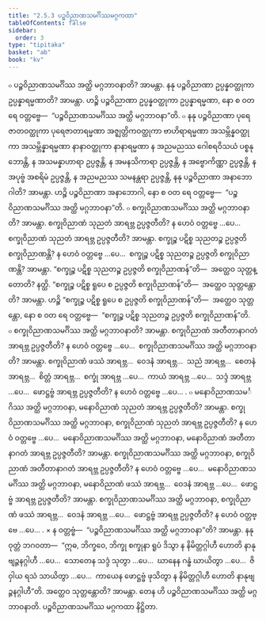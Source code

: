 ```yaml
---
title: "2.5.3 ပဉ္စဝိညာဏသမင်္ဂိဿမဂ္ဂကထာ"
tableOfContents: false
sidebar:
  order: 3
type: "tipitaka"
basket: "ab"
book: "kv"
---
```



<DynamicBreadcrumb />

<Division number="576" book="kv" e="ch" v="32" p="311">

<Paragraph number="1946" book="kv">
๐ ပဉ္စဝိညာဏသမင်္ဂိဿ အတ္ထိ မဂ္ဂဘာဝနာတိ? အာမန္တာ. နနု ပဉ္စဝိညာဏာ ဥပ္ပန္နဝတ္ထုကာ ဥပ္ပန္နာရမ္မဏာတိ? အာမန္တာ. ဟဉ္စိ ပဉ္စဝိညာဏာ ဥပ္ပန္နဝတ္ထုကာ ဥပ္ပန္နာရမ္မဏာ, နော စ ဝတ ရေ ဝတ္တဗ္ဗေ—  “ပဉ္စဝိညာဏသမင်္ဂိဿ အတ္ထိ မဂ္ဂဘာဝနာ”တိ.
</Paragraph>

<Paragraph number="1947" book="kv">
๐ နနု ပဉ္စဝိညာဏာ ပုရေဇာတဝတ္ထုကာ ပုရေဇာတာရမ္မဏာ အဇ္ဈတ္တိကဝတ္ထုကာ ဗာဟိရာရမ္မဏာ အသမ္ဘိန္နဝတ္ထုကာ အသမ္ဘိန္နာရမ္မဏာ နာနာဝတ္ထုကာ နာနာရမ္မဏာ န အညမညဿ ဂေါစရဝိသယံ ပစ္စနုဘောန္တိ, န အသမန္နာဟာရာ ဥပ္ပဇ္ဇန္တိ, န အမနသိကာရာ ဥပ္ပဇ္ဇန္တိ, န အဗ္ဗောကိဏ္ဏာ ဥပ္ပဇ္ဇန္တိ, န အပုဗ္ဗံ အစရိမံ ဥပ္ပဇ္ဇန္တိ, န အညမညဿ သမနန္တရာ ဥပ္ပဇ္ဇန္တိ, နနု ပဉ္စဝိညာဏာ အနာဘောဂါတိ? အာမန္တာ. ဟဉ္စိ ပဉ္စဝိညာဏာ အနာဘောဂါ, နော စ ဝတ ရေ ဝတ္တဗ္ဗေ—  “ပဉ္စဝိညာဏသမင်္ဂိဿ အတ္ထိ မဂ္ဂဘာဝနာ”တိ.
</Paragraph>

</Division>
<Division number="577" book="kv" e="ch" v="32" p="311">

<Paragraph number="1948" book="kv">
๐ စက္ခုဝိညာဏသမင်္ဂိဿ အတ္ထိ မဂ္ဂဘာဝနာတိ? အာမန္တာ. စက္ခုဝိညာဏံ သုညတံ အာရဗ္ဘ ဥပ္ပဇ္ဇတီတိ? န ဟေဝံ ဝတ္တဗ္ဗေ …ပေ…  စက္ခုဝိညာဏံ သုညတံ အာရဗ္ဘ ဥပ္ပဇ္ဇတီတိ? အာမန္တာ. စက္ခုဉ္စ ပဋိစ္စ သုညတဉ္စ ဥပ္ပဇ္ဇတိ စက္ခုဝိညာဏန္တိ? န ဟေဝံ ဝတ္တဗ္ဗေ …ပေ…  စက္ခုဉ္စ ပဋိစ္စ သုညတဉ္စ ဥပ္ပဇ္ဇတိ စက္ခုဝိညာဏန္တိ? အာမန္တာ. “စက္ခုဉ္စ ပဋိစ္စ သုညတဉ္စ ဥပ္ပဇ္ဇတိ စက္ခုဝိညာဏန်”တိ—  အတ္ထေဝ သုတ္တန္တောတိ? နတ္ထိ. “စက္ခုဉ္စ ပဋိစ္စ ရူပေ စ ဥပ္ပဇ္ဇတိ စက္ခုဝိညာဏန်”တိ—  အတ္ထေဝ သုတ္တန္တောတိ? အာမန္တာ. ဟဉ္စိ “စက္ခုဉ္စ ပဋိစ္စ ရူပေ စ ဥပ္ပဇ္ဇတိ စက္ခုဝိညာဏန်”တိ—  အတ္ထေဝ သုတ္တန္တော, နော စ ဝတ ရေ ဝတ္တဗ္ဗေ—  “စက္ခုဉ္စ ပဋိစ္စ သုညတဉ္စ ဥပ္ပဇ္ဇတိ စက္ခုဝိညာဏန်”တိ.
</Paragraph>

</Division>
<Division number="578" book="kv" e="ch" v="32" p="312">

<Paragraph number="1949" book="kv">
๐ စက္ခုဝိညာဏသမင်္ဂိဿ အတ္ထိ မဂ္ဂဘာဝနာတိ? အာမန္တာ. စက္ခုဝိညာဏံ အတီတာနာဂတံ အာရဗ္ဘ ဥပ္ပဇ္ဇတီတိ? န ဟေဝံ ဝတ္တဗ္ဗေ …ပေ…  စက္ခုဝိညာဏသမင်္ဂိဿ အတ္ထိ မဂ္ဂဘာဝနာတိ? အာမန္တာ. စက္ခုဝိညာဏံ ဖဿံ အာရဗ္ဘ…  ဝေဒနံ အာရဗ္ဘ…  သညံ အာရဗ္ဘ…  စေတနံ အာရဗ္ဘ…  စိတ္တံ အာရဗ္ဘ…  စက္ခုံ အာရဗ္ဘ …ပေ…  ကာယံ အာရဗ္ဘ …ပေ…  သဒ္ဒံ အာရဗ္ဘ …ပေ…  ဖောဋ္ဌဗ္ဗံ အာရဗ္ဘ ဥပ္ပဇ္ဇတီတိ? န ဟေဝံ ဝတ္တဗ္ဗေ …ပေ… .
</Paragraph>

<Paragraph number="1950" book="kv">
๐ မနောဝိညာဏသမင်္ဂိဿ အတ္ထိ မဂ္ဂဘာဝနာ, မနောဝိညာဏံ သုညတံ အာရဗ္ဘ ဥပ္ပဇ္ဇတီတိ? အာမန္တာ. စက္ခုဝိညာဏသမင်္ဂိဿ အတ္ထိ မဂ္ဂဘာဝနာ, စက္ခုဝိညာဏံ သုညတံ အာရဗ္ဘ ဥပ္ပဇ္ဇတီတိ? န ဟေဝံ ဝတ္တဗ္ဗေ …ပေ…  မနောဝိညာဏသမင်္ဂိဿ အတ္ထိ မဂ္ဂဘာဝနာ, မနောဝိညာဏံ အတီတာနာဂတံ အာရဗ္ဘ ဥပ္ပဇ္ဇတီတိ? အာမန္တာ. စက္ခုဝိညာဏသမင်္ဂိဿ အတ္ထိ မဂ္ဂဘာဝနာ, စက္ခုဝိညာဏံ အတီတာနာဂတံ အာရဗ္ဘ ဥပ္ပဇ္ဇတီတိ? န ဟေဝံ ဝတ္တဗ္ဗေ …ပေ…  မနောဝိညာဏသမင်္ဂိဿ အတ္ထိ မဂ္ဂဘာဝနာ, မနောဝိညာဏံ ဖဿံ အာရဗ္ဘ…  ဝေဒနံ အာရဗ္ဘ …ပေ…  ဖောဋ္ဌဗ္ဗံ အာရဗ္ဘ ဥပ္ပဇ္ဇတီတိ? အာမန္တာ. စက္ခုဝိညာဏသမင်္ဂိဿ အတ္ထိ မဂ္ဂဘာဝနာ, စက္ခုဝိညာဏံ ဖဿံ အာရဗ္ဘ…  ဝေဒနံ အာရဗ္ဘ …ပေ…  ဖောဋ္ဌဗ္ဗံ အာရဗ္ဘ ဥပ္ပဇ္ဇတီတိ? န ဟေဝံ ဝတ္တဗ္ဗေ …ပေ… .
</Paragraph>

</Division>
<Division number="579" book="kv" e="ch" v="32" p="312">

<Paragraph number="1951" book="kv">
× န ဝတ္တဗ္ဗံ—  “ပဉ္စဝိညာဏသမင်္ဂိဿ အတ္ထိ မဂ္ဂဘာဝနာ”တိ? အာမန္တာ. နနု ဝုတ္တံ ဘဂဝတာ—  “ဣဓ, ဘိက္ခဝေ, ဘိက္ခု စက္ခုနာ ရူပံ ဒိသွာ န နိမိတ္တဂ္ဂါဟီ ဟောတိ နာနုဗျဉ္ဇနဂ္ဂါဟီ …ပေ…  သောတေန သဒ္ဒံ သုတွာ …ပေ…  ဃာနေန ဂန္ဓံ ဃာယိတွာ …ပေ…  ဇိဝှါယ ရသံ သာယိတွာ …ပေ…  ကာယေန ဖောဋ္ဌဗ္ဗံ ဖုသိတွာ န နိမိတ္တဂ္ဂါဟီ ဟောတိ နာနုဗျဉ္ဇနဂ္ဂါဟီ”တိ. အတ္ထေဝ သုတ္တန္တောတိ? အာမန္တာ. တေန ဟိ ပဉ္စဝိညာဏသမင်္ဂိဿ အတ္ထိ မဂ္ဂဘာဝနာတိ.

</Paragraph>
</Division>

<Paragraph number="1952" type="center" book="kv">
ပဉ္စဝိညာဏသမင်္ဂိဿ မဂ္ဂကထာ နိဋ္ဌိတာ.
</Paragraph>